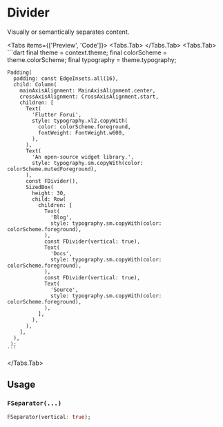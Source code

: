 
# Divider
Visually or semantically separates content.

<Tabs items={['Preview', 'Code']}>
  <Tabs.Tab>
    <Widget name='divider' query={{}} height={300}/>
  </Tabs.Tab>
  <Tabs.Tab>
    ```dart
    final theme = context.theme;
    final colorScheme = theme.colorScheme;
    final typography = theme.typography;

    Padding(
      padding: const EdgeInsets.all(16),
      child: Column(
        mainAxisAlignment: MainAxisAlignment.center,
        crossAxisAlignment: CrossAxisAlignment.start,
        children: [
          Text(
            'Flutter Forui',
            style: typography.xl2.copyWith(
              color: colorScheme.foreground,
              fontWeight: FontWeight.w600,
            ),
          ),
          Text(
            'An open-source widget library.',
            style: typography.sm.copyWith(color: colorScheme.mutedForeground),
          ),
          const FDivider(),
          SizedBox(
            height: 30,
            child: Row(
              children: [
                Text(
                  'Blog',
                  style: typography.sm.copyWith(color: colorScheme.foreground),
                ),
                const FDivider(vertical: true),
                Text(
                  'Docs',
                  style: typography.sm.copyWith(color: colorScheme.foreground),
                ),
                const FDivider(vertical: true),
                Text(
                  'Source',
                  style: typography.sm.copyWith(color: colorScheme.foreground),
                ),
              ],
            ),
          ),
        ],
      ),
     );
    ```
  </Tabs.Tab>
</Tabs>

## Usage

### `FSeparator(...)`

```dart
FSeparator(vertical: true);
```
